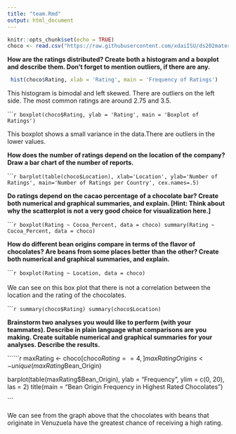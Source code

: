 ```yaml
---
title: "team.Rmd"
output: html_document
---
```


```r
knitr::opts_chunk$set(echo = TRUE)
choco <- read.csv("https://raw.githubusercontent.com/xdaiISU/ds202materials/master/hwlabs/data/choco.csv") 
```


**How are the ratings distributed? Create both a histogram and a boxplot and describe them. Don’t forget to mention outliers, if there are any.**

```r
 hist(choco$Rating, xlab = 'Rating', main = 'Frequency of Ratings')
```

This histogram is bimodal and left skewed. There are outliers on the left side. The most common ratings are around 2.75 and 3.5.

``````r
boxplot(choco$Rating, ylab = 'Rating', main = 'Boxplot of Ratings')
```

This boxplot shows a small variance in the data.There are outliers in the lower values.


**How does the number of ratings depend on the location of the company? Draw a bar chart of the number of reports.**

``````r
barplot(table(choco$Location), xlab='Location', ylab='Number of Ratings', main='Number of Ratings per Country', cex.names=.5)
```

**Do ratings depend on the cacao percentage of a chocolate bar? Create both numerical and graphical summaries, and explain. [Hint: Think about why the scatterplot is not a very good choice for visualization here.]**

``````r
boxplot(Rating ~ Cocoa_Percent, data = choco)
summary(Rating ~ Cocoa_Percent, data = choco)
```

**How do different bean origins compare in terms of the flavor of chocolates? Are beans from some places better than the other? Create both numerical and graphical summaries, and explain.**

``````r
boxplot(Rating ~ Location, data = choco)
```
<br />
<br />
We can see on this box plot that there is not a correlation between the location and the rating of the chocolates.  


``````r
summary(choco$Rating)
summary(choco$Location)
```


**Brainstorm two analyses you would like to perform (with your teammates). Describe in plain language what comparisons are you making. Create suitable numerical and graphical summaries for your analyses. Describe the results.**

``````r
maxRating <- choco[choco$Rating == 4, ]
maxRatingOrigins <- unique(maxRating$Bean_Origin)


barplot(table(maxRating$Bean_Origin), 
        ylab = "Frequency",
        ylim = c(0, 20),
        las = 2)
title(main = "Bean Origin Frequency in Highest Rated Chocolates")

```
<br />
<br />
We can see from the graph above that the chocolates with beans that originate in Venuzuela have the greatest chance of receiving a high rating.  